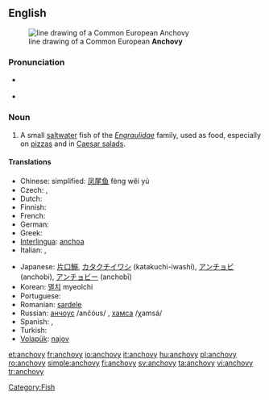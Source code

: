 ==English==
{{wikipedia}}
[[Image:Anchovy (PSF).png|thumb|line drawing of a Common European '''Anchovy''']]
===Pronunciation===
* {{a|UK}} {{IPA|/ˈæn.tʃə.vi/|/ˈæn.tʃəʊ.vi/}}
*{{audio|en-us-anchovy.ogg|Audio (US)}}

===Noun===
{{en-noun|anchovies}}

#A small [[saltwater]] fish of the ''[[Engraulidae]]'' family, used as food, especially on [[pizza]]s and in [[Caesar salad]]s.

====Translations====
{{trans-top|small saltwater fish}}
* Chinese: simplified: [[凤尾鱼]] fèng wěi yú 
* Czech: {{t-|cs|ančovička|f}}, {{t-|cs|sardel|f}}
* Dutch: {{t+|nl|ansjovis|m}}
* Finnish: {{t+|fi|anjovis}}
* French: {{t+|fr|anchois|m}}
* German: {{t-|de|Sardelle|f}}
* Greek: {{t+|el|αντσούγια|f|tr=antsuya|sc=Grek}}
* [[Interlingua]]: [[anchoa]] 
* Italian: {{t+|it|alice|f}}, {{t+|it|acciuga|f}}
{{trans-mid}}
* Japanese: [[片口鰯]], [[カタクチイワシ]] (katakuchi-iwashi), [[アンチョビ]] (anchobi), [[アンチョビー]] (anchobī)
* Korean: [[멸치]] myeolchi
* Portuguese: {{t+|pt|anchova}}
* Romanian: [[sardele]] {{f}}
* Russian: [[анчоус]] /ančóus/ {{m}}, [[хамса]] /χamsá/ {{f}}
* Spanish: {{t|es|anchoa|f}}, {{t|es|boquerón|m}}
* Turkish: {{t+|tr|hamsi}}
* [[Volapük]]: [[najov]]
{{trans-bottom}}

[[Category:Fish]]

[[et:anchovy]]
[[fr:anchovy]]
[[io:anchovy]]
[[it:anchovy]]
[[hu:anchovy]]
[[pl:anchovy]]
[[ro:anchovy]]
[[simple:anchovy]]
[[fi:anchovy]]
[[sv:anchovy]]
[[ta:anchovy]]
[[vi:anchovy]]
[[tr:anchovy]]